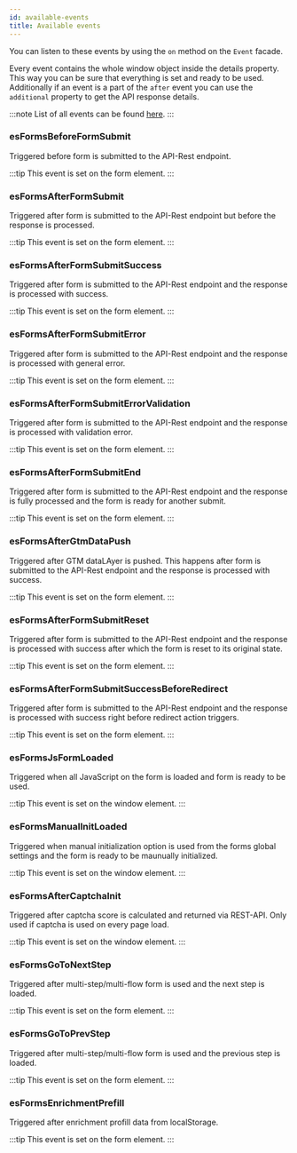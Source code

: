 ```yaml
---
id: available-events
title: Available events
---
```


You can listen to these events by using the `on` method on the `Event` facade.

Every event contains the whole window object inside the details property.
This way you can be sure that everything is set and ready to be used. Additionally if an event is a part of the `after` event you can use the `additional` property to get the API response details. 

:::note
List of all events can be found [here](https://github.com/infinum/eightshift-forms/blob/develop/src/Blocks/manifest.json).
:::

### esFormsBeforeFormSubmit

Triggered before form is submitted to the API-Rest endpoint.

:::tip
This event is set on the form element.
:::

### esFormsAfterFormSubmit

Triggered after form is submitted to the API-Rest endpoint but before the response is processed.

:::tip
This event is set on the form element.
:::

### esFormsAfterFormSubmitSuccess

Triggered after form is submitted to the API-Rest endpoint and the response is processed with success.

:::tip
This event is set on the form element.
:::

### esFormsAfterFormSubmitError

Triggered after form is submitted to the API-Rest endpoint and the response is processed with general error.

:::tip
This event is set on the form element.
:::

### esFormsAfterFormSubmitErrorValidation

Triggered after form is submitted to the API-Rest endpoint and the response is processed with validation error.

:::tip
This event is set on the form element.
:::

### esFormsAfterFormSubmitEnd

Triggered after form is submitted to the API-Rest endpoint and the response is fully processed and the form is ready for another submit.

:::tip
This event is set on the form element.
:::

### esFormsAfterGtmDataPush

Triggered after GTM dataLAyer is pushed. This happens after form is submitted to the API-Rest endpoint and the response is processed with success.

:::tip
This event is set on the form element.
:::

### esFormsAfterFormSubmitReset

Triggered after form is submitted to the API-Rest endpoint and the response is processed with success after which the form is reset to its original state.

:::tip
This event is set on the form element.
:::

### esFormsAfterFormSubmitSuccessBeforeRedirect

Triggered after form is submitted to the API-Rest endpoint and the response is processed with success right before redirect action triggers.

:::tip
This event is set on the form element.
:::

### esFormsJsFormLoaded

Triggered when all JavaScript on the form is loaded and form is ready to be used.

:::tip
This event is set on the window element.
:::

### esFormsManualInitLoaded

Triggered when manual initialization option is used from the forms global settings and the form is ready to be maunually initialized.

:::tip
This event is set on the window element.
:::

### esFormsAfterCaptchaInit

Triggered after captcha score is calculated and returned via REST-API. Only used if captcha is used on every page load.

:::tip
This event is set on the window element.
:::

### esFormsGoToNextStep

Triggered after multi-step/multi-flow form is used and the next step is loaded.

:::tip
This event is set on the form element.
:::

### esFormsGoToPrevStep

Triggered after multi-step/multi-flow form is used and the previous step is loaded.

:::tip
This event is set on the form element.
:::

### esFormsEnrichmentPrefill

Triggered after enrichment profill data from localStorage.

:::tip
This event is set on the form element.
:::

